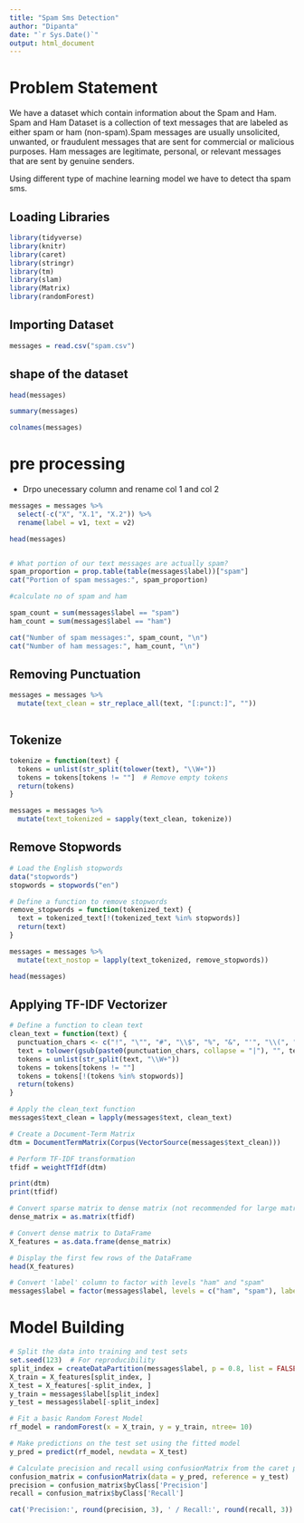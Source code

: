 ```yaml
---
title: "Spam Sms Detection"
author: "Dipanta"
date: "`r Sys.Date()`"
output: html_document
---
```


# Problem Statement

We have a dataset which contain information about the Spam and Ham. Spam and Ham Dataset is a collection of text messages that are labeled as either spam or ham (non-spam).Spam messages are usually unsolicited, unwanted, or fraudulent messages that are sent for commercial or malicious purposes. Ham messages are legitimate, personal, or relevant messages that are sent by genuine senders.

Using different type of machine learning model we have to detect tha spam sms.


## Loading Libraries

```r
library(tidyverse)
library(knitr)
library(caret)
library(stringr)
library(tm)
library(slam)
library(Matrix)
library(randomForest)
```

## Importing Dataset

```r
messages = read.csv("spam.csv")
```


## shape of the dataset

```r
head(messages)
```
```r
summary(messages)
```
```r
colnames(messages)
```

# pre processing
- Drpo unecessary column and rename col 1 and col 2
```r

messages = messages %>%
  select(-c("X", "X.1", "X.2")) %>%
  rename(label = v1, text = v2)

head(messages)



```


```r

# What portion of our text messages are actually spam?
spam_proportion = prop.table(table(messages$label))["spam"]
cat("Portion of spam messages:", spam_proportion)

```


```r
#calculate no of spam and ham

spam_count = sum(messages$label == "spam")
ham_count = sum(messages$label == "ham")

cat("Number of spam messages:", spam_count, "\n")
cat("Number of ham messages:", ham_count, "\n")

```


## Removing Punctuation

```r

messages = messages %>%
  mutate(text_clean = str_replace_all(text, "[:punct:]", ""))



```

## Tokenize

```r
tokenize = function(text) {
  tokens = unlist(str_split(tolower(text), "\\W+"))
  tokens = tokens[tokens != ""]  # Remove empty tokens
  return(tokens)
}

messages = messages %>%
  mutate(text_tokenized = sapply(text_clean, tokenize))


```

## Remove Stopwords

```r
# Load the English stopwords
data("stopwords")
stopwords = stopwords("en")

# Define a function to remove stopwords
remove_stopwords = function(tokenized_text) {
  text = tokenized_text[!(tokenized_text %in% stopwords)]
  return(text)
}

messages = messages %>%
  mutate(text_nostop = lapply(text_tokenized, remove_stopwords))

head(messages)
```


## Applying TF-IDF Vectorizer

```r
# Define a function to clean text
clean_text = function(text) {
  punctuation_chars <- c("!", "\"", "#", "\\$", "%", "&", "'", "\\(", "\\)", "\\*", "\\+", ",", "-", "\\.", "/", ":", ";", "<", "=", ">", "\\?", "@", "\\[", "\\\\", "\\]", "\\^", "_", "`", "\\{", "\\|", "\\}", "~")
  text = tolower(gsub(paste0(punctuation_chars, collapse = "|"), "", text))
  tokens = unlist(str_split(text, "\\W+"))
  tokens = tokens[tokens != ""]
  tokens = tokens[!(tokens %in% stopwords)]
  return(tokens)
}

# Apply the clean_text function
messages$text_clean = lapply(messages$text, clean_text)

# Create a Document-Term Matrix
dtm = DocumentTermMatrix(Corpus(VectorSource(messages$text_clean)))

# Perform TF-IDF transformation
tfidf = weightTfIdf(dtm)

print(dtm)
print(tfidf)
```


```r


# Convert sparse matrix to dense matrix (not recommended for large matrices)
dense_matrix = as.matrix(tfidf)

# Convert dense matrix to DataFrame
X_features = as.data.frame(dense_matrix)

# Display the first few rows of the DataFrame
head(X_features)

```
```r
# Convert 'label' column to factor with levels "ham" and "spam"
messages$label = factor(messages$label, levels = c("ham", "spam"), labels = c(0, 1))
```

# Model Building

```r

# Split the data into training and test sets
set.seed(123)  # For reproducibility
split_index = createDataPartition(messages$label, p = 0.8, list = FALSE)
X_train = X_features[split_index, ]
X_test = X_features[-split_index, ]
y_train = messages$label[split_index]
y_test = messages$label[-split_index]

# Fit a basic Random Forest Model
rf_model = randomForest(x = X_train, y = y_train, ntree= 10)

# Make predictions on the test set using the fitted model
y_pred = predict(rf_model, newdata = X_test)

# Calculate precision and recall using confusionMatrix from the caret package
confusion_matrix = confusionMatrix(data = y_pred, reference = y_test)
precision = confusion_matrix$byClass['Precision']
recall = confusion_matrix$byClass['Recall']

cat('Precision:', round(precision, 3), ' / Recall:', round(recall, 3))

```









